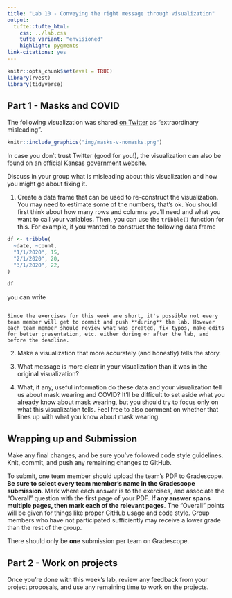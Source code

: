 ```yaml
---
title: "Lab 10 - Conveying the right message through visualization"
output: 
  tufte::tufte_html:
    css: ../lab.css
    tufte_variant: "envisioned"
    highlight: pygments
link-citations: yes
---
```

  
```r
knitr::opts_chunk$set(eval = TRUE)
library(rvest)
library(tidyverse)
```


## Part 1 - Masks and COVID

The following visualization was shared [on Twitter](https://twitter.com/JonBoeckenstedt/status/1291602888376999936) as "extraordinary misleading". 

```r
knitr::include_graphics("img/masks-v-nomasks.png")
```

In case you don't trust Twitter (good for you!), the visualization can also be found on an official Kansas [government website](https://www.coronavirus.kdheks.gov/DocumentCenter/View/1411/Kansas-COVID-19-7-Day-Rolling-Average-of-Daily-Cases-Per-100K-Population-002).

Discuss in your group what is misleading about this visualization and how you might go about fixing it.

1. Create a data frame that can be used to re-construct the visualization. You may need to estimate some of the numbers, that's ok. You should first think about how many rows and columns you'll need and what you want to call your variables. Then, you can use the `tribble()` function for this. For example, if you wanted to construct the following data frame

```r
df <- tribble(
  ~date, ~count,
  "1/1/2020", 15,
  "2/1/2020", 20,
  "3/1/2020", 22,
)
```

```r
df
```

you can write

```r
```

```marginfigure
Since the exercises for this week are short, it's possible not every team member will get to commit and push **during** the lab. However each team member should review what was created, fix typos, make edits for better presentation, etc. either during or after the lab, and before the deadline.
```

2. Make a visualization that more accurately (and honestly) tells the story. 

3. What message is more clear in your visualization than it was in the original visualization?
  
4. What, if any, useful information do these data and your visualization tell us about mask wearing and COVID? It'll be difficult to set aside what you already know about mask wearing, but you should try to focus only on what this visualization tells. Feel free to also comment on whether that lines up with what you know about mask wearing.

## Wrapping up and Submission

Make any final changes, and be sure you've followed code style guidelines. Knit, commit, and push any remaining changes to GitHub.

To submit, one team member should upload the team's PDF to Gradescope. **Be sure to select every team member's name in the Gradescope submission**. Mark where each answer is to the exercises, and associate the "Overall" question with the first page of your PDF. **If any answer spans multiple pages, then mark each of the relevant pages**. The "Overall" points will be given for things like proper GitHub usage and code style. Group members who have not participated sufficiently may receive a lower grade than the rest of the group.

There should only be **one** submission per team on Gradescope. 


## Part 2 - Work on projects

Once you're done with this week's lab, review any feedback from your project proposals, and use any remaining time to work on the projects.



